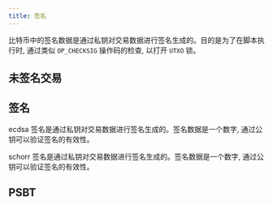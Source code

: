 ```yaml
---
title: 签名
---
```


比特币中的签名数据是通过私钥对交易数据进行签名生成的。目的是为了在脚本执行时, 通过类似 `OP_CHECKSIG` 操作码的检查, 以打开 `UTXO` 锁。

## 未签名交易

<TransactionBuilder />

<TransactionSplitTab
  hex='020000000001011b2ffe749d2333c5dbcbe9b812e1aef49cb6e0f0143151f1b44c5d0f20b13ca00100000000fdffffff02a0860100000000001976a914c189d7f7ea4333daec66a645cb3388163c22900b88ac67360a0000000000225120b494169f485231b6f428d3ce782cdaccc6b6bfd5d1a45802b62848d1b74c04f1014060269c7979be5a482056745ec5d51b5292cbc7e329cf7b932db67287e04ab7366ba50b747d83ee2e563ef8b9b4dbeb277fe81c093be1641254a866cba70cbbf500000000'
  txid='e4f7440ca6a59764064ab663f396e9cd0ccff96d6b7ecd368340d3cdc5f02303'
/>

<TransactionFieldsTable />

## 签名

ecdsa 签名是通过私钥对交易数据进行签名生成的。签名数据是一个数字, 通过公钥可以验证签名的有效性。

schorr 签名是通过私钥对交易数据进行签名生成的。签名数据是一个数字, 通过公钥可以验证签名的有效性。

## PSBT

